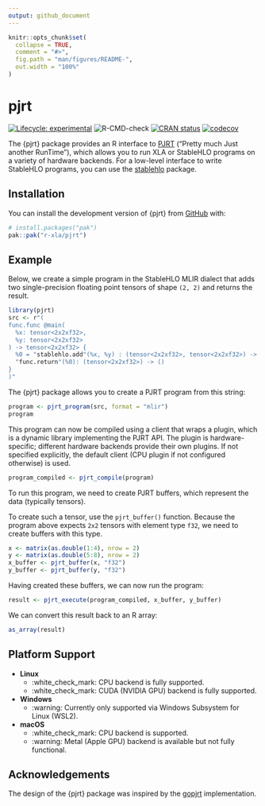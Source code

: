 ```yaml
---
output: github_document
---
```


<!-- README.md is generated from README.Rmd. Please edit that file -->

```r
knitr::opts_chunk$set(
  collapse = TRUE,
  comment = "#>",
  fig.path = "man/figures/README-",
  out.width = "100%"
)
```

# pjrt

<!-- badges: start -->
[![Lifecycle: experimental](https://img.shields.io/badge/lifecycle-experimental-orange.svg)](https://lifecycle.r-lib.org/articles/stages.html#experimental)
![R-CMD-check](https://github.com/r-xla/pjrt/actions/workflows/R-CMD-check.yaml/badge.svg)
[![CRAN status](https://www.r-pkg.org/badges/version/pjrt)](https://CRAN.R-project.org/package=pjrt)
[![codecov](https://codecov.io/gh/r-xla/pjrt/branch/main/graph/badge.svg)](https://codecov.io/gh/r-xla/pjrt)
<!-- badges: end -->

The {pjrt} package provides an R interface to [PJRT](https://github.com/openxla/pjrt) ("Pretty much Just another RunTime"), which allows you to run XLA or StableHLO programs on a variety of hardware backends.
For a low-level interface to write StableHLO programs, you can use the [stablehlo](https://github.com/r-xla/stablehlo) package.

## Installation

You can install the development version of {pjrt} from [GitHub](https://github.com/r-xla/pjrt) with:

``` r
# install.packages("pak")
pak::pak("r-xla/pjrt")
```

## Example

Below, we create a simple program in the StableHLO MLIR dialect that adds two single-precision floating point tensors of shape `(2, 2)` and returns the result.

```r
library(pjrt)
src <- r"(
func.func @main(
  %x: tensor<2x2xf32>,
  %y: tensor<2x2xf32>
) -> tensor<2x2xf32> {
  %0 = "stablehlo.add"(%x, %y) : (tensor<2x2xf32>, tensor<2x2xf32>) -> tensor<2x2xf32>
  "func.return"(%0): (tensor<2x2xf32>) -> ()
}
)"
```

The {pjrt} package allows you to create a PJRT program from this string:

```r
program <- pjrt_program(src, format = "mlir")
program
```

This program can now be compiled using a client that wraps a plugin, which is a dynamic library implementing the PJRT API.
The plugin is hardware-specific; different hardware backends provide their own plugins.
If not specified explicitly, the default client (CPU plugin if not configured otherwise) is used.

```r
program_compiled <- pjrt_compile(program)
```

To run this program, we need to create PJRT buffers, which represent the data (typically tensors).

To create such a tensor, use the `pjrt_buffer()` function.
Because the program above expects `2x2` tensors with element type `f32`, we need to create buffers with this type.

```r
x <- matrix(as.double(1:4), nrow = 2)
y <- matrix(as.double(5:8), nrow = 2)
x_buffer <- pjrt_buffer(x, "f32")
y_buffer <- pjrt_buffer(y, "f32")
```

Having created these buffers, we can now run the program:

```r
result <- pjrt_execute(program_compiled, x_buffer, y_buffer)
```

We can convert this result back to an R array:

```r
as_array(result)
```

## Platform Support

- **Linux**
  - :white_check_mark: CPU backend is fully supported.
  - :white_check_mark: CUDA (NVIDIA GPU) backend is fully supported.
- **Windows**
  - :warning: Currently only supported via Windows Subsystem for Linux (WSL2).
- **macOS**
  - :white_check_mark: CPU backend is supported.
  - :warning: Metal (Apple GPU) backend is available but not fully functional.

## Acknowledgements

The design of the {pjrt} package was inspired by the [gopjrt](https://github.com/gomlx/gopjrt) implementation.
